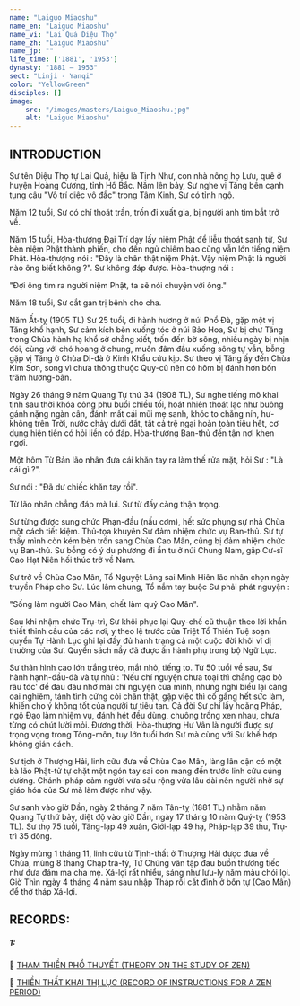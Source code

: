 ```yaml
---
name: "Laiguo Miaoshu"
name_en: "Laiguo Miaoshu"
name_vi: "Lai Quả Diệu Thọ"
name_zh: "Laiguo Miaoshu"
name_jp: ""
life_time: ['1881', '1953']
dynasty: "1881 — 1953"
sect: "Linji - Yanqi"
color: "YellowGreen"
disciples: []
image:
    src: "/images/masters/Laiguo_Miaoshu.jpg"
    alt: "Laiguo Miaoshu"
---
```


## INTRODUCTION

Sư tên Diệu Thọ tự Lai Quả, hiệu là Tịnh Như, con nhà nông họ Lưu, quê ở huyện Hoàng Cương, tỉnh Hồ Bắc.
Năm lên bảy, Sư nghe vị Tăng bên cạnh tụng câu "Vô trí diệc vô đắc" trong Tâm Kinh, Sư có tỉnh ngộ.

Năm 12 tuổi, Sư có chí thoát trần, trốn đi xuất gia, bị người anh tìm bắt trở về.

Năm 15 tuổi, Hòa-thượng Đại Trí dạy lấy niệm Phật để liễu thoát sanh tử, Sư bèn niệm Phật thành phiến, cho đến ngủ chiêm bao cũng vẫn lớn tiếng niệm Phật. Hòa-thượng nói : "Đây là chân thật niệm Phật. Vậy niệm Phật là người nào ông biết không ?". Sư không đáp được. Hòa-thượng nói :

"Đợi ông tìm ra người niệm Phật, ta sẽ nói chuyện với ông."

Năm 18 tuổi, Sư cắt gan trị bệnh cho cha.

Năm Ất-tỵ (1905 TL) Sư 25 tuổi, đi hành hương ở núi Phổ Đà, gặp một vị Tăng khổ hạnh, Sư cảm kích bèn xuống tóc ở núi Bảo Hoa, Sư bị chư Tăng trong Chùa hành hạ khổ sở chẳng xiết, trốn đến bờ sông, nhiều ngày bị nhịn đói, cùng với chó hoang ở chung, muốn đâm đầu xuống sông tự vẫn, bỗng gặp vị Tăng ở Chùa Di-đà ở Kinh Khẩu cứu kịp. Sư theo vị Tăng ấy đến Chùa Kim Sơn, song vì chưa thông thuộc Quy-củ nên có hôm bị đánh hơn bốn trăm hương-bản.

Ngày 26 tháng 9 năm Quang Tự thứ 34 (1908 TL), Sư nghe tiếng mõ khai tịnh sau thời khóa công phu buổi chiều tối, hoát nhiên thoát lạc như buông gánh nặng ngàn cân, đánh mất cái mũi mẹ sanh, khóc to chẳng nín, hư-không trên Trời, nước chảy dưới đất, tất cả trệ ngại hoàn toàn tiêu hết, cơ dụng hiện tiền có hỏi liền có đáp. Hòa-thượng Ban-thủ đến tận nơi khen ngợi.

Một hôm Từ Bản lão nhân đưa cái khăn tay ra làm thế rửa mặt, hỏi Sư : "Là cái gì ?".

Sư nói : "Đã dư chiếc khăn tay rồi".

Từ lão nhân chẳng đáp mà lui. Sư từ đấy càng thận trọng.

Sư từng được sung chức Phạn-đầu (nấu cơm), hết sức phụng sự nhà Chùa một cách tiết kiệm. Thủ-tọa khuyên Sư đảm nhiệm chức vụ Ban-thủ. Sư tự thấy mình còn kém bèn trốn sang Chùa Cao Mân, cũng bị đảm nhiệm chức vụ Ban-thủ. Sư bỗng có ý du phương đi ẩn tu ở núi Chung Nam, gặp Cư-sĩ Cao Hạt Niên hối thúc trở về Nam.

Sư trở về Chùa Cao Mân, Tổ Nguyệt Lãng sai Minh Hiên lão nhân chọn ngày truyền Pháp cho Sư. Lúc lâm chung, Tổ nắm tay buộc Sư phải phát nguyện :

"Sống làm người Cao Mân, chết làm quỷ Cao Mân".

Sau khi nhậm chức Trụ-trì, Sư khôi phục lại Quy-chế cũ thuận theo lời khẩn thiết thỉnh cầu của các nơi, y theo lệ trước của Triệt Tổ Thiền Tuệ soạn quyển Tự Hành Lục ghi lại đầy đủ hành trạng cả một cuộc đời khôi vĩ dị thường của Sư. Quyển sách nầy đã được ấn hành phụ trong bộ Ngữ Lục.

Sư thân hình cao lớn trắng trẻo, mắt nhỏ, tiếng to. Từ 50 tuổi về sau, Sư hành hạnh-đầu-đà và tự nhủ : 'Nếu chí nguyện chưa toại thì chẳng cạo bỏ râu tóc' để đau đáu nhớ mãi chí nguyện của mình, nhưng nghi biểu lại càng oai nghiêm, tánh tình cứng cỏi chân thật, gặp việc thì cố gắng hết sức làm, khiến cho ý không tốt của người tự tiêu tan. Cả đời Sư chỉ lấy hoằng Pháp, ngộ Đạo làm nhiệm vụ, đánh hét đều dùng, chuông trống xen nhau, chưa từng có chút lười mỏi. Đương thời, Hòa-thượng Hư Vân là người được sự trọng vọng trong Tông-môn, tuy lớn tuổi hơn Sư mà cùng với Sư khế hợp không gián cách.

Sư tịch ở Thượng Hải, linh cữu đưa về Chùa Cao Mân, làng lân cận có một bà lão Phật-tử tự chặt một ngón tay sai con mang đến trước linh cữu cúng dường. Chánh-pháp cảm người vừa sâu rộng vừa lâu dài nên người nhờ sự giáo hóa của Sư mà làm được như vậy.

Sư sanh vào giờ Dần, ngày 2 tháng 7 năm Tân-tỵ (1881 TL) nhằm năm Quang Tự thứ bảy, diệt độ vào giờ Dần, ngày 17 tháng 10 năm Quý-tỵ (1953 TL). Sư thọ 75 tuổi, Tăng-lạp 49 xuân, Giới-lạp 49 hạ, Pháp-lạp 39 thu, Trụ-trì 35 đông.

Ngày mùng 1 tháng 11, linh cữu từ Tịnh-thất ở Thượng Hải được đưa về Chùa, mùng 8 tháng Chạp trà-tỳ, Tứ Chúng vân tập đau buồn thương tiếc như đưa đám ma cha mẹ. Xá-lợi rất nhiều, sáng như lưu-ly năm màu chói lọi. Giờ Thìn ngày 4 tháng 4 năm sau nhập Tháp rồi cất đình ở bổn tự (Cao Mân) để thờ tháp Xá-lợi.

## RECORDS:

##### 1:

📖 <a href="https://www.niemphat.vn/downloads/thien-tong/hoc-thien/tham-thien-pho-thuyet-ts-lai-qua-ht-duy-luc-dich.pdf" target="_blank">THAM THIỀN PHỔ THUYẾT (THEORY ON THE STUDY OF ZEN)</a>

📖 <a href="https://www.niemphat.vn/downloads/thien-tong/truoc-tac/thien-that-khai-thi-luc-ts-lai-qua-ht-duy-luc-dich.pdf" target="_blank">THIỀN THẤT KHAI THỊ LỤC (RECORD OF INSTRUCTIONS FOR A ZEN PERIOD)</a>
